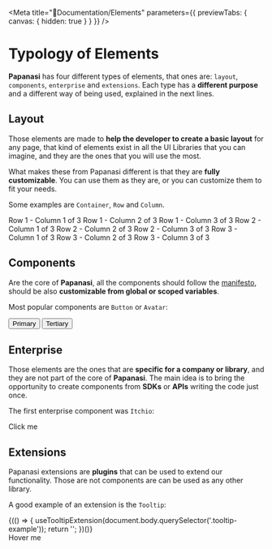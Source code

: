 
<Meta title="📗Documentation/Elements" parameters={{ previewTabs: { canvas: { hidden: true } } }} />

# Typology of Elements

**Papanasi** has four different types of elements, that ones are: `layout`, `components`, `enterprise` and `extensions`. Each type has a **different purpose** and a different way of being used, explained in the next lines.

## Layout

Those elements are made to **help the developer to create a basic layout** for any page, that kind of elements exist in all the UI Libraries that you can imagine, and they are the ones that you will use the most.

What makes these from Papanasi different is that they are **fully customizable**. You can use them as they are, or you can customize them to fit your needs.

Some examples are `Container`, `Row` and `Column`.

<Canvas>
  <Container>
    <Row>
      <Column>Row 1 - Column 1 of 3</Column>
      <Column>Row 1 - Column 2 of 3</Column>
      <Column>Row 1 - Column 3 of 3</Column>
    </Row>
    <Row>
      <Column>Row 2 - Column 1 of 3</Column>
      <Column>Row 2 - Column 2 of 3</Column>
      <Column>Row 2 - Column 3 of 3</Column>
    </Row>
    <Row>
      <Column>Row 3 - Column 1 of 3</Column>
      <Column>Row 3 - Column 2 of 3</Column>
      <Column>Row 3 - Column 3 of 3</Column>
    </Row>
  </Container>
</Canvas>

## Components

Are the core of **Papanasi**, all the components should follow the [manifesto](https://github.com/CKGrafico/papanasi#-manifesto), should be also **customizable from global or scoped variables**.

Most popular components are `Button` or `Avatar`:

<Canvas>
  <Button variant="primary">Primary</Button>
  <Button variant="tertiary" outline>
    Tertiary
  </Button>
  <Avatar name="Alis Mug" />
</Canvas>

## Enterprise

Those elements are the ones that are **specific for a company or library**, and they are not part of the core of **Papanasi**. The main idea is to bring the opportunity to create components from **SDKs** or **APIs** writing the code just once.

The first enterprise component was `Itchio`:

<Canvas>
  <Itchio user="ckgrafico" game="alice-ring" width={800} height={600}>
    <span>Click me</span>
  </Itchio>
</Canvas>

## Extensions

Papanasi extensions are **plugins** that can be used to extend our functionality. Those are not components are can be used as any other library.

A good example of an extension is the `Tooltip`:

<Canvas>
  {(() => {
    useTooltipExtension(document.body.querySelector('.tooltip-example'));
    return '';
  })()}
  <div className="tooltip-example">
    <span title="Example tooltip" style={{ fontSize: '3rem' }}>
      Hover me
    </span>
  </div>
</Canvas>

<Customization selector=".pa-avatar" hidden={true} />
